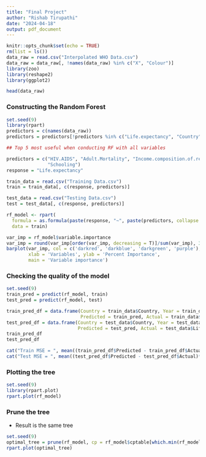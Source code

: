 ```yaml
---
title: "Final Project"
author: "Rishab Tirupathi"
date: "2024-04-18"
output: pdf_document
---
```


```r
knitr::opts_chunk$set(echo = TRUE)
rm(list = ls())
data_raw = read.csv("Interpolated WHO Data.csv")
data_raw = data_raw[, !names(data_raw) %in% c("X", "Colour")]
library(zoo)
library(reshape2)
library(ggplot2)
```

```r
head(data_raw)
```

### Constructing the Random Forest

```r
set.seed(9)
library(rpart)
predictors = c(names(data_raw))
predictors = predictors[!predictors %in% c("Life.expectancy", "Country", "Status")]

## Top 5 most useful when conducting RF with all variables

predictors = c("HIV.AIDS", "Adult.Mortality", "Income.composition.of.resources", 
               "Schooling")
response = "Life.expectancy"

train_data = read.csv("Training Data.csv")
train = train_data[, c(response, predictors)]

test_data = read.csv("Testing Data.csv")
test = test_data[, c(response, predictors)]

rf_model <- rpart(
  formula = as.formula(paste(response, "~", paste(predictors, collapse = "+"))),
  data = train)

var_imp = rf_model$variable.importance
var_imp = round(var_imp[order(var_imp, decreasing = T)]/sum(var_imp), 3)
barplot(var_imp, col = c('darkred', 'darkblue', 'darkgreen', 'purple'), 
        xlab = 'Variables', ylab = 'Percent Importance', 
        main = 'Variable importance')
```

### Checking the quality of the model
```r
set.seed(9)
train_pred = predict(rf_model, train)
test_pred = predict(rf_model, test)

train_pred_df = data.frame(Country = train_data$Country, Year = train_data$Year, 
                           Predicted = train_pred, Actual = train_data$Life.expectancy)
test_pred_df = data.frame(Country = test_data$Country, Year = test_data$Year,
                          Predicted = test_pred, Actual = test_data$Life.expectancy)
train_pred_df
test_pred_df

cat("Train MSE = ", mean((train_pred_df$Predicted - train_pred_df$Actual)**2))
cat("Test MSE = ", mean((test_pred_df$Predicted - test_pred_df$Actual)**2))
```

### Plotting the tree

```r
set.seed(9)
library(rpart.plot)
rpart.plot(rf_model)
```

### Prune the tree
- Result is the same tree

```r
set.seed(9)
optimal_tree = prune(rf_model, cp = rf_model$cptable[which.min(rf_model$cptable[, "xerror"]), "CP"])
rpart.plot(optimal_tree)
```

